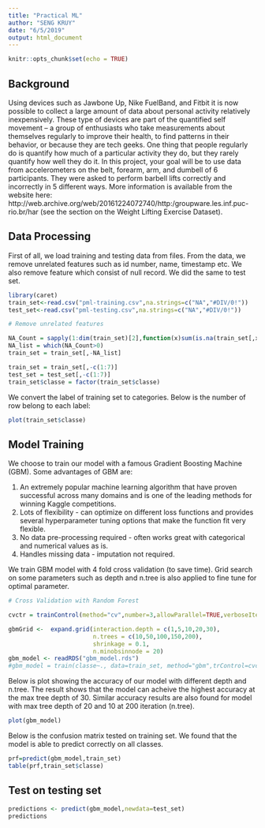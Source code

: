 ---
title: "Practical ML"
author: "SENG KRUY"
date: "6/5/2019"
output: html_document
---

```{r setup, include=FALSE}
knitr::opts_chunk$set(echo = TRUE)
```

## Background

Using devices such as Jawbone Up, Nike FuelBand, and Fitbit it is now possible to collect a large amount of data about personal activity relatively inexpensively. These type of devices are part of the quantified self movement – a group of enthusiasts who take measurements about themselves regularly to improve their health, to find patterns in their behavior, or because they are tech geeks. One thing that people regularly do is quantify how much of a particular activity they do, but they rarely quantify how well they do it. In this project, your goal will be to use data from accelerometers on the belt, forearm, arm, and dumbell of 6 participants. They were asked to perform barbell lifts correctly and incorrectly in 5 different ways. More information is available from the website here: http://web.archive.org/web/20161224072740/http:/groupware.les.inf.puc-rio.br/har (see the section on the Weight Lifting Exercise Dataset).

## Data Processing
First of all, we load training and testing data from files. From the data, we remove unrelated features such as id number, name, timestamp etc. We also remove feature which consist of null record. We did the same to test set.
```{r cars}
library(caret)
train_set<-read.csv("pml-training.csv",na.strings=c("NA","#DIV/0!"))
test_set<-read.csv("pml-testing.csv",na.strings=c("NA","#DIV/0!"))

# Remove unrelated features

NA_Count = sapply(1:dim(train_set)[2],function(x)sum(is.na(train_set[,x])))
NA_list = which(NA_Count>0)
train_set = train_set[,-NA_list]

train_set = train_set[,-c(1:7)]
test_set = test_set[,-c(1:7)]
train_set$classe = factor(train_set$classe)

```
We convert the label of training set to categories. Below is the number of row belong to each label:
``` {r }
plot(train_set$classe)
```
## Model Training
We choose to train our model with a famous Gradient Boosting Machine (GBM). Some advantages of GBM are:

1. An extremely popular machine learning algorithm that have proven successful across many domains and is one of the leading methods for winning Kaggle competitions. 
2. Lots of flexibility - can optimize on different loss functions and provides several hyperparameter tuning options that make the function fit very flexible.
3. No data pre-processing required - often works great with categorical and numerical values as is.
4. Handles missing data - imputation not required.

We train GBM model with 4 fold cross validation (to save time). Grid search on some parameters such as depth and n.tree is also applied to fine tune for optimal parameter. 
```{r , include=FALSE}
# Cross Validation with Random Forest 

cvctr = trainControl(method="cv",number=3,allowParallel=TRUE,verboseIter=TRUE)

gbmGrid <-  expand.grid(interaction.depth = c(1,5,10,20,30), 
                        n.trees = c(10,50,100,150,200), 
                        shrinkage = 0.1,
                        n.minobsinnode = 20)
gbm_model <- readRDS("gbm_model.rds")
#gbm_model = train(classe~., data=train_set, method="gbm",trControl=cvctr,tuneGrid=gbmGrid)
```
Below is plot showing the accuracy of our model with different depth and n.tree. The result shows that the model can acheive the highest accuracy at the max tree depth of 30. Similar accuracy results are also found for model with max tree depth of 20 and 10 at 200 iteration (n.tree).

```{r pressure, echo=FALSE}
plot(gbm_model)
```

Below is the confusion matrix tested on training set. We found that the model is able to predict correctly on all classes.

```{r , echo=TRUE}
prf=predict(gbm_model,train_set)
table(prf,train_set$classe)

```

## Test on testing set
```{r , echo=TRUE}
predictions <- predict(gbm_model,newdata=test_set)
predictions
```